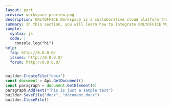 ```yaml
---
layout: part
preview: workspace-preview.png
description: ONLYOFFICE Workspace is a collaborative cloud platform that allows users to manage documents, projects, emails, client relations, and timetables in one place.
summary: In this section, you will learn how to integrate ONLYOFFICE Workspace into your own application and interact with its backend using the Workspace API Backend. This solution is provided without editors, you need to install ONLYOFFICE Docs separately. You can also host a portal and interact with it using our methods for hosting providers.
sample:
  syntax: js
  code: |
    console.log("hi")
help:
  faq: http://0.0.0.0/
  issues: http://0.0.0.0/
  forum: http://0.0.0.0/
---
```


```js use-document-builder
builder.CreateFile("docx")
const document = Api.GetDocument()
const paragraph = document.GetElement(0)
paragraph.AddText("This is just a sample text")
builder.SaveFile("docx", "document.docx")
builder.CloseFile()
```
